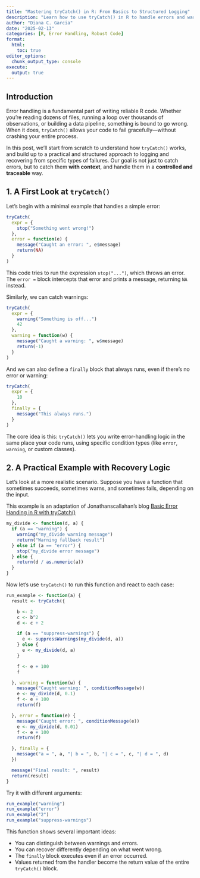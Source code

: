 ```yaml
---
title: "Mastering tryCatch() in R: From Basics to Structured Logging"
description: "Learn how to use tryCatch() in R to handle errors and warnings, recover from failures, and build structured logging systems."
author: "Diana C. Garcia"
date: "2025-02-13"
categories: [R, Error Handling, Robust Code]
format:
  html:
    toc: true
editor_options: 
  chunk_output_type: console
execute:
  output: true
---
```


## Introduction

Error handling is a fundamental part of writing reliable R code. Whether you’re reading dozens of files, running a loop over thousands of observations, or building a data pipeline, something is bound to go wrong. When it does, `tryCatch()` allows your code to fail gracefully—without crashing your entire process.

In this post, we’ll start from scratch to understand how `tryCatch()` works, and build up to a practical and structured approach to logging and recovering from specific types of failures. Our goal is not just to catch errors, but to catch them **with context**, and handle them in a **controlled and traceable** way.


## 1. A First Look at `tryCatch()`

Let’s begin with a minimal example that handles a simple error:

```r
tryCatch(
  expr = {
    stop("Something went wrong!")
  },
  error = function(e) {
    message("Caught an error: ", e$message)
    return(NA)
  }
)
```

This code tries to run the expression `stop("...")`, which throws an error. The `error =` block intercepts that error and prints a message, returning `NA` instead.

Similarly, we can catch warnings:

```r
tryCatch(
  expr = {
    warning("Something is off...")
    42
  },
  warning = function(w) {
    message("Caught a warning: ", w$message)
    return(-1)
  }
)
```

And we can also define a `finally` block that always runs, even if there's no error or warning:

```r
tryCatch(
  expr = {
    10
  },
  finally = {
    message("This always runs.")
  }
)
```

The core idea is this: `tryCatch()` lets you write error-handling logic in the same place your code runs, using specific condition types (like `error`, `warning`, or custom classes).


## 2. A Practical Example with Recovery Logic

Let’s look at a more realistic scenario. Suppose you have a function that sometimes succeeds, sometimes warns, and sometimes fails, depending on the input. 

:::{.callout-note}
This example is an adaptation of Jonathanscallahan's blog [Basic Error Handing in R with tryCatch()](https://www.r-bloggers.com/2020/10/basic-error-handing-in-r-with-trycatch/)
:::


```r
my_divide <- function(d, a) {
  if (a == "warning") {
    warning("my_divide warning message")
    return("Warning fallback result")
  } else if (a == "error") {
    stop("my_divide error message")
  } else {
    return(d / as.numeric(a))
  }
}
```

Now let’s use `tryCatch()` to run this function and react to each case:

```r
run_example <- function(a) {
  result <- tryCatch({

    b <- 2
    c <- b^2
    d <- c + 2

    if (a == "suppress-warnings") {
      e <- suppressWarnings(my_divide(d, a))
    } else {
      e <- my_divide(d, a)
    }

    f <- e + 100
    f

  }, warning = function(w) {
    message("Caught warning: ", conditionMessage(w))
    e <- my_divide(d, 0.1)
    f <- e + 100
    return(f)

  }, error = function(e) {
    message("Caught error: ", conditionMessage(e))
    e <- my_divide(d, 0.01)
    f <- e + 100
    return(f)

  }, finally = {
    message("a = ", a, "| b = ", b, "| c = ", c, "| d = ", d)
  })

  message("Final result: ", result)
  return(result)
}
```

Try it with different arguments:

```r
run_example("warning")
run_example("error")
run_example("2")
run_example("suppress-warnings")
```

This function shows several important ideas:

- You can distinguish between warnings and errors.
- You can recover differently depending on what went wrong.
- The `finally` block executes even if an error occurred.
- Values returned from the handler become the return value of the entire `tryCatch()` block.
